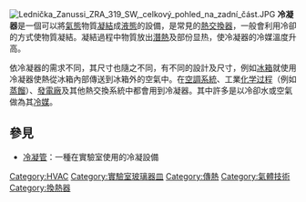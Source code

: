 {{unreferenced|time=2011-11-02T16:41:39+00:00}}
[[File:Lednička_Zanussi_ZRA_319_SW,_celkový_pohled_na_zadní_část.JPG|thumb]]
'''冷凝器'''是一個可以將[[氣態|氣態]]物質[[凝結|凝結]]成[[液態|液態]]的設備，是常見的[[熱交換器|熱交換器]]，一般會利用冷卻的方式使物質凝結。凝結過程中物質放出[[潛熱|潛熱]]及部份显热，使冷凝器的冷媒溫度升高。

依冷凝器的需求不同，其尺寸也隨之不同，有不同的設計及尺寸，例如[[冰箱|冰箱]]就使用冷凝器使熱從冰箱內部傳送到冰箱外的空氣中。在[[空氣調節|空調系統]]、工業[[化学过程|化学过程]]（例如[[蒸餾|蒸餾]]）、[[發電廠|發電廠]]及其他熱交換系統中都會用到冷凝器。其中許多是以冷卻水或空氣做為其[[冷媒|冷媒]]。

==參見==
*[[冷凝管|冷凝管]]：一種在實驗室使用的冷凝設備

{{技術小作品}}
{{暖通空調}}
{{Authority control}}

[[Category:HVAC|Category:HVAC]]
[[Category:實驗室玻璃器皿|Category:實驗室玻璃器皿]]
[[Category:傳熱|Category:傳熱]]
[[Category:氣體技術|Category:氣體技術]]
[[Category:換熱器|Category:換熱器]]